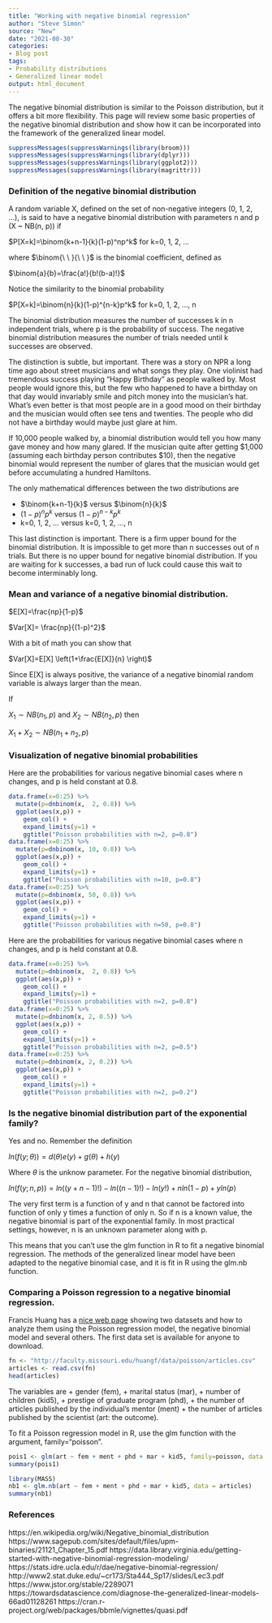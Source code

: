 ```yaml
---
title: "Working with negative binomial regression"
author: "Steve Simon"
source: "New"
date: "2021-08-30"
categories:
- Blog post
tags:
- Probability distributions
- Generalized linear model
output: html_document
---
```


The negative binomial distribution is similar to the Poisson distribution, but it offers a bit more flexibility. This page will review some basic properties of the negative binomial distribution and show how it can be incorporated into the framework of the generalized linear model.

```r
suppressMessages(suppressWarnings(library(broom)))
suppressMessages(suppressWarnings(library(dplyr)))
suppressMessages(suppressWarnings(library(ggplot2)))
suppressMessages(suppressWarnings(library(magrittr)))
```

<!---More--->

### Definition of the negative binomial distribution

A random variable X, defined on the set of non-negative integers (0, 1, 2, ...), is said to have a negative binomial distribution with parameters n and p (X ~ NB(n, p)) if

$P[X=k]=\binom{k+n-1}{k}(1-p)^np^k$ for k=0, 1, 2, ...

where $\binom{\ \ }{\ \ }$ is the binomial coefficient, defined as 

$\binom{a}{b}=\frac{a!}{b!(b-a)!}$

Notice the similarity to the binomial probability

$P[X=k]=\binom{n}{k}(1-p)^{n-k}p^k$ for k=0, 1, 2, ..., n

The binomial distribution measures the number of successes k in n independent trials, where p is the probability of success. The negative binomial distribution measures the number of trials needed until k successes are observed.

The distinction is subtle, but important. There was a story on NPR a long time ago about street musicians and what songs they play. One violinist had tremendous success playing "Happy Birthday" as people walked by. Most people would ignore this, but the few who happened to have a birthday on that day would invariably smile and pitch money into the musician's hat. What's even better is that most people are in a good mood on their birthday and the musician would often see tens and twenties. The people who did not have a birthday would maybe just glare at him.

If 10,000 people walked by, a binomial distribution would tell you how many gave money and how many glared. If the musician quite after getting $1,000 (assuming each birthday person contributes $10), then the negative binomial would represent the number of glares that the musician would get before accumulating a hundred Hamiltons.

The only mathematical differences between the two distributions are 

+ $\binom{k+n-1}{k}$ versus $\binom{n}{k}$
+ $(1-p)^np^k$ versus $(1-p)^{n-k}p^k$
+ k=0, 1, 2, ... versus k=0, 1, 2, ..., n

This last distinction is important. There is a firm upper bound for the binomial distribution. It is impossible to get more than n successes out of n trials. But there is no upper bound for negative binomial distribution. If you are waiting for k successes, a bad run of luck could cause this wait to become interminably long.

### Mean and variance of a negative binomial distribution.

$E[X]=\frac{np}{1-p}$

$Var[X]= \frac{np}{(1-p)^2}$

With a bit of math you can show that 

$Var[X]=E[X] \left(1+\frac{E[X]}{n} \right)$

Since E[X] is always positive, the variance of a negative binomial random variable is always larger than the mean.

If

$X_1 \sim NB(n_1, p)$ and $X_2 \sim NB(n_2, p)$ then

$X_1+X_2 \sim NB(n_1+n_2, p)$

### Visualization of negative binomial probabilities

Here are the probabilities for various negative binomial cases where n changes, and p is held constant at 0.8.

```r
data.frame(x=0:25) %>%
  mutate(p=dnbinom(x,  2, 0.8)) %>%
  ggplot(aes(x,p)) +
    geom_col() +
    expand_limits(y=1) +
    ggtitle("Poisson probabilities with n=2, p=0.8")
data.frame(x=0:25) %>%
  mutate(p=dnbinom(x, 10, 0.8)) %>%
  ggplot(aes(x,p)) +
    geom_col() +
    expand_limits(y=1) +
    ggtitle("Poisson probabilities with n=10, p=0.8")
data.frame(x=0:25) %>%
  mutate(p=dnbinom(x, 50, 0.8)) %>%
  ggplot(aes(x,p)) +
    geom_col() +
    expand_limits(y=1) +
    ggtitle("Poisson probabilities with n=50, p=0.8")
```

Here are the probabilities for various negative binomial cases where n changes, and p is held constant at 0.8.

```r
data.frame(x=0:25) %>%
  mutate(p=dnbinom(x,  2, 0.8)) %>%
  ggplot(aes(x,p)) +
    geom_col() +
    expand_limits(y=1) +
    ggtitle("Poisson probabilities with n=2, p=0.8")
data.frame(x=0:25) %>%
  mutate(p=dnbinom(x, 2, 0.5)) %>%
  ggplot(aes(x,p)) +
    geom_col() +
    expand_limits(y=1) +
    ggtitle("Poisson probabilities with n=2, p=0.5")
data.frame(x=0:25) %>%
  mutate(p=dnbinom(x, 2, 0.2)) %>%
  ggplot(aes(x,p)) +
    geom_col() +
    expand_limits(y=1) +
    ggtitle("Poisson probabilities with n=2, p=0.2")
```

### Is the negative binomial distribution part of the exponential family?

Yes and no. Remember the definition

$ln(f(y; \theta))=d(\theta)e(y)+g(\theta)+h(y)$

Where $\theta$ is the unknow parameter. For the negative binomial distribution,

$ln(f(y; n, p))=ln((y+n-1)!) - ln((n-1)!) -ln(y!) + n ln(1-p) + y ln(p)$

The very first term is a function of y and n that cannot be factored into function of only y times a function of only n. So if n is a known value, the negative binomial is part of the exponential family. In most practical settings, however, n is an unknown parameter along with p. 

This means that you can't use the glm function in R to fit a negative binomial regression. The methods of the generalized linear model have been adapted to the negative binomial case, and it is fit in R using the glm.nb function.

### Comparing a Poisson regression to a negative binomial regression.

Francis Huang has a [nice web page][hua1] showing two datasets and how to analyze them using the Poisson regression model, the negative binomial model and several others. The first data set is available for anyone to download.

```r
fn <- "http://faculty.missouri.edu/huangf/data/poisson/articles.csv"
articles <- read.csv(fn)
head(articles)
```

The variables are
+ gender (fem),
+ marital status (mar),
+ number of children (kid5),
+ prestige of graduate program (phd), 
+ the number of articles published by the individual's mentor (ment)
+ the number of articles published by the scientist (art: the outcome).

To fit a Poisson regression model in R, use the glm function with the argument, family="poisson".

```r
pois1 <- glm(art ~ fem + ment + phd + mar + kid5, family=poisson, data = articles)
summary(pois1)
```


```r
library(MASS)
nb1 <- glm.nb(art ~ fem + ment + phd + mar + kid5, data = articles)
summary(nb1)
```


### References

https://en.wikipedia.org/wiki/Negative_binomial_distribution
https://www.sagepub.com/sites/default/files/upm-binaries/21121_Chapter_15.pdf
https://data.library.virginia.edu/getting-started-with-negative-binomial-regression-modeling/
https://stats.idre.ucla.edu/r/dae/negative-binomial-regression/
http://www2.stat.duke.edu/~cr173/Sta444_Sp17/slides/Lec3.pdf
https://www.jstor.org/stable/2289071
https://towardsdatascience.com/diagnose-the-generalized-linear-models-66ad01128261
https://cran.r-project.org/web/packages/bbmle/vignettes/quasi.pdf


[hua1]: https://francish.netlify.app/post/poisson-and-negative-binomial-regression-using-r/

